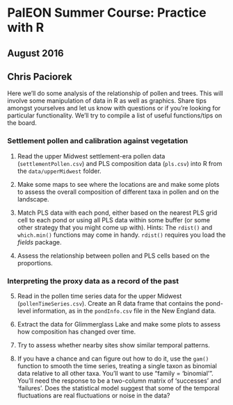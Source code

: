 # PalEON Summer Course: Practice with R
## August 2016
## Chris Paciorek

Here we'll do some analysis of the relationship of pollen and trees.
 This will involve some manipulation of data in R as well as graphics.
 Share tips amongst yourselves and let us know with questions or if you're
 looking for particular functionality.
 We'll try to compile a list of useful functions/tips on the board.

### Settlement pollen and calibration against vegetation

  1. Read the upper Midwest settlement-era pollen data (`settlementPollen.csv`) and PLS composition data (`pls.csv`)
 into R from the `data/upperMidwest` folder. 

  2. Make some maps to see where the locations are and make some plots to assess
 the overall composition of different taxa in pollen and on the landscape.

  3. Match PLS data with each pond, either based on the nearest PLS grid cell
 to each pond or using all PLS data within some buffer (or some other strategy
 that you might come up with). Hints: The `rdist()` and `which.min()` functions
may come in handy. `rdist()` requires you load the *fields* package.

  4. Assess the relationship between pollen and PLS cells based on the proportions.
 
### Interpreting the proxy data as a record of the past

  5. Read in the pollen time series data for the upper Midwest (`pollenTimeSeries.csv`). Create an R data frame that contains
the pond-level information, as in the `pondInfo.csv` file in the New England data.

  6. Extract the data for Glimmerglass Lake and make some plots to assess how composition has changed over time. 

  7. Try to assess whether nearby sites show similar temporal patterns.
 
  8. If you have a chance and can figure out how to do it, use the `gam()` function
 to smooth the time series, treating a single taxon as binomial data relative
 to all other taxa. You'll want to use "family = 'binomial'". You'll need the response
to be a two-column matrix of 'successes' and 'failures'. Does the statistical model
suggest that some of the temporal fluctuations are real fluctuations or noise in the data?

